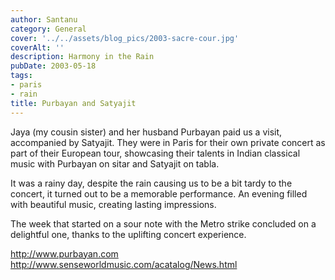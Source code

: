 ```yaml
---
author: Santanu
category: General
cover: '../../assets/blog_pics/2003-sacre-cour.jpg'
coverAlt: ''
description: Harmony in the Rain
pubDate: 2003-05-18
tags:
- paris
- rain
title: Purbayan and Satyajit
---
```

Jaya (my cousin sister) and her husband Purbayan paid us a visit, accompanied by Satyajit. They were in Paris for their own private concert as part of their European tour, showcasing their talents in Indian classical music with Purbayan on sitar and Satyajit on tabla.

It was a rainy day, despite the rain causing us to be a bit tardy to the concert, it turned out to be a memorable performance. An evening filled with beautiful music, creating lasting impressions.

The week that started on a sour note with the Metro strike concluded on a delightful one, thanks to the uplifting concert experience.

http://www.purbayan.com
http://www.senseworldmusic.com/acatalog/News.html